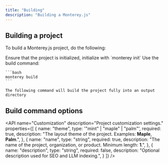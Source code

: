 ```yaml
---
title: "Building"
description: "Building a Monterey.js"
---
```


## Building a project

To build a Monterey.js project, do the following:

<Steps>
  <Step title="Step 1">
    Ensure that the project is initialized, initialize with `monterey init`
  </Step>

  <Step title="Step 2">
    Use the build command:

    ```bash
    monterey build
    ```

    The following command will build the project fully into an output directory
  </Step>
</Steps>

## Build command options

<API
  name="Customization"
  description="Project customization settings."
  properties={[
  {
    name: "theme",
    type: '"mint" | "maple" | "palm"',
    required: true,
    description: "The layout theme of the project. Examples: **Maple**, **Palm**.",
  },
  {
    name: "name",
    type: "string",
    required: true,
    description: "The name of the project, organization, or product. Minimum length: **1**.",
  },
  {
    name: "description",
    type: "string",
    required: false,
    description: "Optional description used for SEO and LLM indexing.",
  }
]}
/>